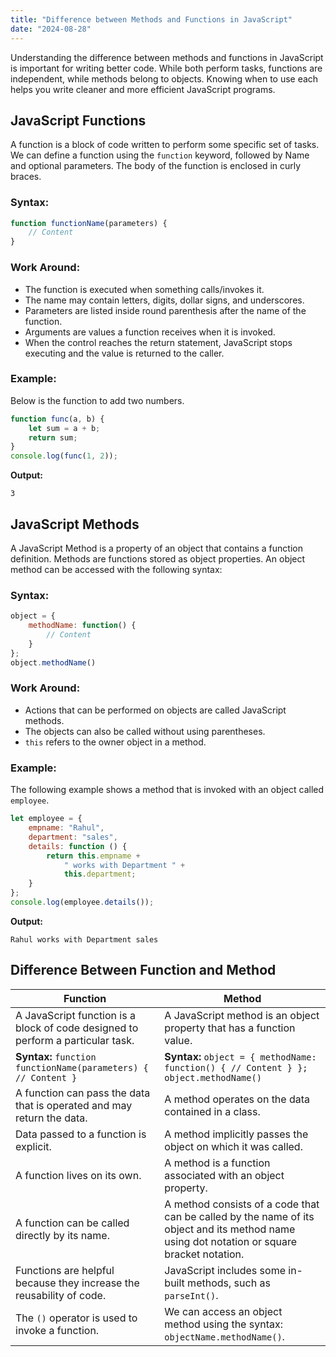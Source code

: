 ```yaml
---
title: "Difference between Methods and Functions in JavaScript"
date: "2024-08-28"
---
```


Understanding the difference between methods and functions in JavaScript is important for writing better code. While both perform tasks, functions are independent, while methods belong to objects. Knowing when to use each helps you write cleaner and more efficient JavaScript programs.

## JavaScript Functions
A function is a block of code written to perform some specific set of tasks. We can define a function using the `function` keyword, followed by Name and optional parameters. The body of the function is enclosed in curly braces.

### Syntax:
```javascript
function functionName(parameters) {
    // Content
}
```

### Work Around:
- The function is executed when something calls/invokes it.
- The name may contain letters, digits, dollar signs, and underscores.
- Parameters are listed inside round parenthesis after the name of the function.
- Arguments are values a function receives when it is invoked.
- When the control reaches the return statement, JavaScript stops executing and the value is returned to the caller.

### Example:
Below is the function to add two numbers.

```javascript
function func(a, b) {
    let sum = a + b;
    return sum;
}
console.log(func(1, 2));
```

**Output:**
```
3
```

## JavaScript Methods
A JavaScript Method is a property of an object that contains a function definition. Methods are functions stored as object properties. An object method can be accessed with the following syntax:

### Syntax:
```javascript
object = {
    methodName: function() {
        // Content
    }
};
object.methodName()
```

### Work Around:
- Actions that can be performed on objects are called JavaScript methods.
- The objects can also be called without using parentheses.
- `this` refers to the owner object in a method.

### Example:
The following example shows a method that is invoked with an object called `employee`.

```javascript
let employee = {
    empname: "Rahul",
    department: "sales",
    details: function () {
        return this.empname +
            " works with Department " +
            this.department;
    }
};
console.log(employee.details());
```

**Output:**
```
Rahul works with Department sales
```

## Difference Between Function and Method

| Function | Method |
|----------|--------|
| A JavaScript function is a block of code designed to perform a particular task. | A JavaScript method is an object property that has a function value. |
| **Syntax:** `function functionName(parameters) { // Content }` | **Syntax:** `object = { methodName: function() { // Content } }; object.methodName()` |
| A function can pass the data that is operated and may return the data. | A method operates on the data contained in a class. |
| Data passed to a function is explicit. | A method implicitly passes the object on which it was called. |
| A function lives on its own. | A method is a function associated with an object property. |
| A function can be called directly by its name. | A method consists of a code that can be called by the name of its object and its method name using dot notation or square bracket notation. |
| Functions are helpful because they increase the reusability of code. | JavaScript includes some in-built methods, such as `parseInt()`. |
| The `()` operator is used to invoke a function. | We can access an object method using the syntax: `objectName.methodName()`. |
